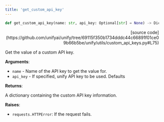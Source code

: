 ```yaml
---
title: 'get_custom_api_key'
---
```


```python
def get_custom_api_key(name: str, api_key: Optional[str] = None) -> Dict[str, Any]:
```

<p align="right">[source code](https://github.com/unifyai/unify/tree/69115f350b1734dddc44c66891f01ce09b66b5be/unify/utils/custom_api_keys.py#L75)</p>

Get the value of a custom API key.

**Arguments**:

- `name` - Name of the API key to get the value for.
- `api_key` - If specified, unify API key to be used. Defaults



**Returns**:

A dictionary containing the custom API key information.



**Raises**:

- `requests.HTTPError`: If the request fails.